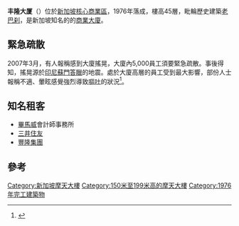 {{Infobox building
|name               = Hong Leong Finance Building
|image              = Hong Leong Building.jpg
|caption            = 
|native_name        = 丰隆大厦
|location           = [[新加坡|新加坡]][[珊頓道|珊頓道]]萊佛士碼頭16號
|latd               = 1.281308
|longd              = 103.850939
|iso_region         = SG
|coordinates_display= title
|completion_date    = 1976年
|building_type      = 商業寫字樓
|architectural_style= [[現代主義建築|現代主義]]
|roof               = {{convert|158|m|ft|abbr=on}}
|floor_count        = 45
|status             = Complete
|architect          = Swan and Maclaren
|developer          = 
|management         = 
|owner              = 
|main_contractor    =
|references         = <ref>{{emporis|106416}}</ref><ref>{{skyscraperpage|5965}}</ref><ref>{{structurae|}}</ref>
}}
'''丰隆大厦'''（{{lang-en|'''Hong Leong Finance Building'''}}）位於[[新加坡|新加坡]][[核心商業區|核心商業區]]，1976年落成，樓高45層，毗輪歷史建築[[老巴刹|老巴刹]]，是新加坡知名的的[[商業大廈|商業大廈]]。

==緊急疏散==
2007年3月，有人報稱感到大廈搖晃，大廈內5,000員工須要緊急疏散。事後得知，搖晃源於[[印尼|印尼]][[蘇門答臘|蘇門答臘]]的地震。處於大廈高層的員工受到最大影響，部份人士報稱不適、暈眩感覺強烈導致[[嘔吐|嘔吐]]的狀況<ref>{{citeweb | title = Evacuees at Hong Leong Building experience dizziness, vomiting | work = Channel News Asia | url = http://www.channelnewsasia.com/stories/singaporelocalnews/view/262327/1/.html | accessdate = 2008-02-13 | archive-date = 2012-10-16 | archive-url = https://web.archive.org/web/20121016202433/http://www.channelnewsasia.com/stories/singaporelocalnews/view/262327/1/.html | dead-url = no }}{{en}}</ref>。

==知名租客==
* [[畢馬威|畢馬威]]會計師事務所
* [[三井住友|三井住友]]
* [[豐隆集團|豐隆集團]]

==參考==
{{reflist}}

{{Skyscrapers in Singapore}}

[[Category:新加坡摩天大樓|Category:新加坡摩天大樓]]
[[Category:150米至199米高的摩天大樓|Category:150米至199米高的摩天大樓]]
[[Category:1976年完工建築物|Category:1976年完工建築物]]